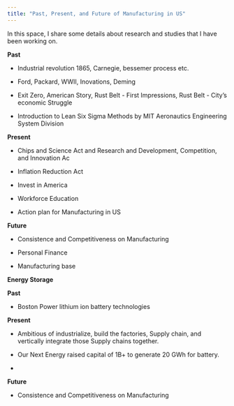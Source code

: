 ```yaml
---
title: "Past, Present, and Future of Manufacturing in US"
---
```


In this space, I share some details about research and studies that I have been working on.


**Past**

-   Industrial revolution 1865, Carnegie, bessemer process etc.

-   Ford, Packard, WWII, Inovations, Deming

-   Exit Zero, American Story, Rust Belt - First Impressions, Rust Belt - City's economic Struggle

-   Introduction to Lean Six Sigma Methods by MIT Aeronautics Engineering System Division

**Present**

-   Chips and Science Act and Research and Development, Competition, and Innovation Ac

-   Inflation Reduction Act

-   Invest in America

-   Workforce Education

-   Action plan for Manufacturing in US

**Future**

-   Consistence and Competitiveness on Manufacturing

-   Personal Finance

-   Manufacturing base


**Energy Storage**


**Past**

- Boston Power lithium ion battery technologies




**Present**

- Ambitious of industrialize, build the factories, Supply chain, and vertically integrate  those Supply chains together. 

- Our Next Energy raised capital of 1B+ to generate 20 GWh for battery.

- 


**Future**

-   Consistence and Competitiveness on Manufacturing

